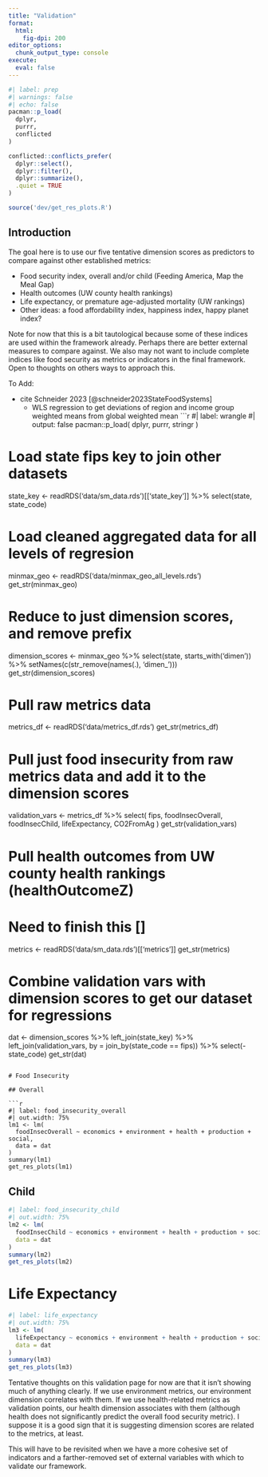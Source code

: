 ```yaml
---
title: "Validation"
format:
  html:
    fig-dpi: 200
editor_options: 
  chunk_output_type: console
execute:
  eval: false
---
```


```r
#| label: prep
#| warnings: false
#| echo: false
pacman::p_load(
  dplyr,
  purrr,
  conflicted
)

conflicted::conflicts_prefer(
  dplyr::select(),
  dplyr::filter(),
  dplyr::summarize(),
  .quiet = TRUE
)

source('dev/get_res_plots.R')
```

## Introduction

The goal here is to use our five tentative dimension scores as predictors to compare against other established metrics:

- Food security index, overall and/or child (Feeding America, Map the Meal Gap)
- Health outcomes (UW county health rankings)
- Life expectancy, or premature age-adjusted mortality (UW rankings)
- Other ideas: a food affordability index, happiness index, happy planet index?

Note for now that this is a bit tautological because some of these indices are used within the framework already. Perhaps there are better external measures to compare against. We also may not want to include complete indices like food security as metrics or indicators in the final framework. Open to thoughts on others ways to approach this.

To Add:

- cite Schneider 2023 [@schneider2023StateFoodSystems]
  - WLS regression to get deviations of region and income group weighted means from global weighted mean
```r
#| label: wrangle
#| output: false
pacman::p_load(
  dplyr,
  purrr,
  stringr
)

# Load state fips key to join other datasets
state_key <- readRDS('data/sm_data.rds')[['state_key']] %>% 
  select(state, state_code)

# Load cleaned aggregated data for all levels of regresion
minmax_geo <- readRDS('data/minmax_geo_all_levels.rds')
get_str(minmax_geo)

# Reduce to just dimension scores, and remove prefix
dimension_scores <- minmax_geo %>% 
  select(state, starts_with('dimen')) %>% 
  setNames(c(str_remove(names(.), 'dimen_')))
get_str(dimension_scores)

# Pull raw metrics data
metrics_df <- readRDS('data/metrics_df.rds')
get_str(metrics_df)

# Pull just food insecurity from raw metrics data and add it to the dimension scores
validation_vars <- metrics_df %>% 
  select(
    fips, 
    foodInsecOverall,
    foodInsecChild, 
    lifeExpectancy,
    CO2FromAg
  )
get_str(validation_vars)

# Pull health outcomes from UW county health rankings (healthOutcomeZ) 
# Need to finish this []
metrics <- readRDS('data/sm_data.rds')[['metrics']]
get_str(metrics)

# Combine validation vars with dimension scores to get our dataset for regressions
dat <- dimension_scores %>% 
  left_join(state_key) %>% 
  left_join(validation_vars, by = join_by(state_code == fips)) %>% 
  select(-state_code)
get_str(dat)
```

# Food Insecurity

## Overall

```r
#| label: food_insecurity_overall
#| out.width: 75%
lm1 <- lm(
  foodInsecOverall ~ economics + environment + health + production + social,
  data = dat
)
summary(lm1)
get_res_plots(lm1)
```

## Child

```r
#| label: food_insecurity_child
#| out.width: 75%
lm2 <- lm(
  foodInsecChild ~ economics + environment + health + production + social,
  data = dat
)
summary(lm2)
get_res_plots(lm2)
```

# Life Expectancy

```r
#| label: life_expectancy
#| out.width: 75%
lm3 <- lm(
  lifeExpectancy ~ economics + environment + health + production + social,
  data = dat
)
summary(lm3)
get_res_plots(lm3)
```

Tentative thoughts on this validation page for now are that it isn't showing much of anything clearly. If we use environment metrics, our environment dimension correlates with them. If we use health-related metrics as validation points, our health dimension associates with them (although health does not significantly predict the overall food security metric). I suppose it is a good sign that it is suggesting dimension scores are related to the metrics, at least. 

This will have to be revisited when we have a more cohesive set of indicators and a farther-removed set of external variables with which to validate our framework.